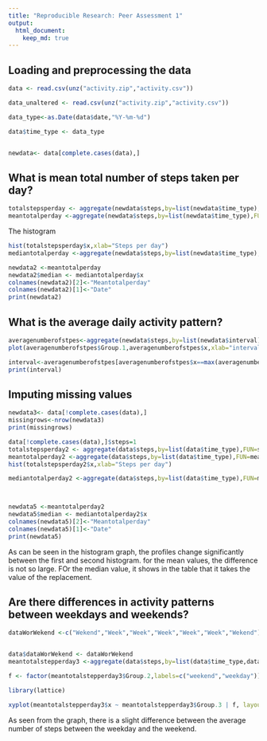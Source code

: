 ```yaml
---
title: "Reproducible Research: Peer Assessment 1"
output: 
  html_document:
    keep_md: true
---
```



## Loading and preprocessing the data

```r
data <- read.csv(unz("activity.zip","activity.csv"))

data_unaltered <- read.csv(unz("activity.zip","activity.csv"))

data_type<-as.Date(data$date,"%Y-%m-%d")

data$time_type <- data_type


newdata<- data[complete.cases(data),]
```


## What is mean total number of steps taken per day?
```r
totalstepsperday <- aggregate(newdata$steps,by=list(newdata$time_type),FUN=sum)
meantotalperday <-aggregate(newdata$steps,by=list(newdata$time_type),FUN=mean)
```
The histogram
```r
hist(totalstepsperday$x,xlab="Steps per day")
mediantotalperday <-aggregate(newdata$steps,by=list(newdata$time_type),FUN=median)

newdata2 <-meantotalperday
newdata2$median <- mediantotalperday$x
colnames(newdata2)[2]<-"Meantotalperday"
colnames(newdata2)[1]<-"Date"
print(newdata2)

```
## What is the average daily activity pattern?
```r
averagenumberofstpes<-aggregate(newdata$steps,by=list(newdata$interval),FUN=mean)
plot(averagenumberofstpes$Group.1,averagenumberofstpes$x,xlab="interval",ylab="AverageNumberofSteps",type="l")

interval<-averagenumberofstpes[averagenumberofstpes$x==max(averagenumberofstpes$x),]$Group.1
print(interval)
```
## Imputing missing values
```r
newdata3<- data[!complete.cases(data),]
missingrows<-nrow(newdata3)
print(missingrows)

data[!complete.cases(data),]$steps=1
totalstepsperday2 <- aggregate(data$steps,by=list(data$time_type),FUN=sum)
meantotalperday2 <-aggregate(data$steps,by=list(data$time_type),FUN=mean)
hist(totalstepsperday2$x,xlab="Steps per day")

mediantotalperday2 <-aggregate(data$steps,by=list(data$time_type),FUN=median)



newdata5 <-meantotalperday2
newdata5$median <- mediantotalperday2$x
colnames(newdata5)[2]<-"Meantotalperday"
colnames(newdata5)[1]<-"Date"
print(newdata5)
```
As can be seen in the histogram graph, the profiles change significantly between the first and second histogram. for the mean values, the difference is not so large. FOr the median value, it shows in the table that it takes the value of the replacement.

## Are there differences in activity patterns between weekdays and weekends?

```r

dataWorWekend <-c("Wekend","Week","Week","Week","Week","Week","Wekend")[as.POSIXlt(data$time_type)$wday+1]


data$dataWorWekend <- dataWorWekend 
meantotalstepperday3 <-aggregate(data$steps,by=list(data$time_type,data$dataWorWekend,data$interval),FUN=mean)

f <- factor(meantotalstepperday3$Group.2,labels=c("weekend","weekday"))

library(lattice)

xyplot(meantotalstepperday3$x ~ meantotalstepperday3$Group.3 | f, layout=c(1,2),type='l')

```

As seen from the graph, there is a slight difference between the average number of steps between the weekday and the weekend.
